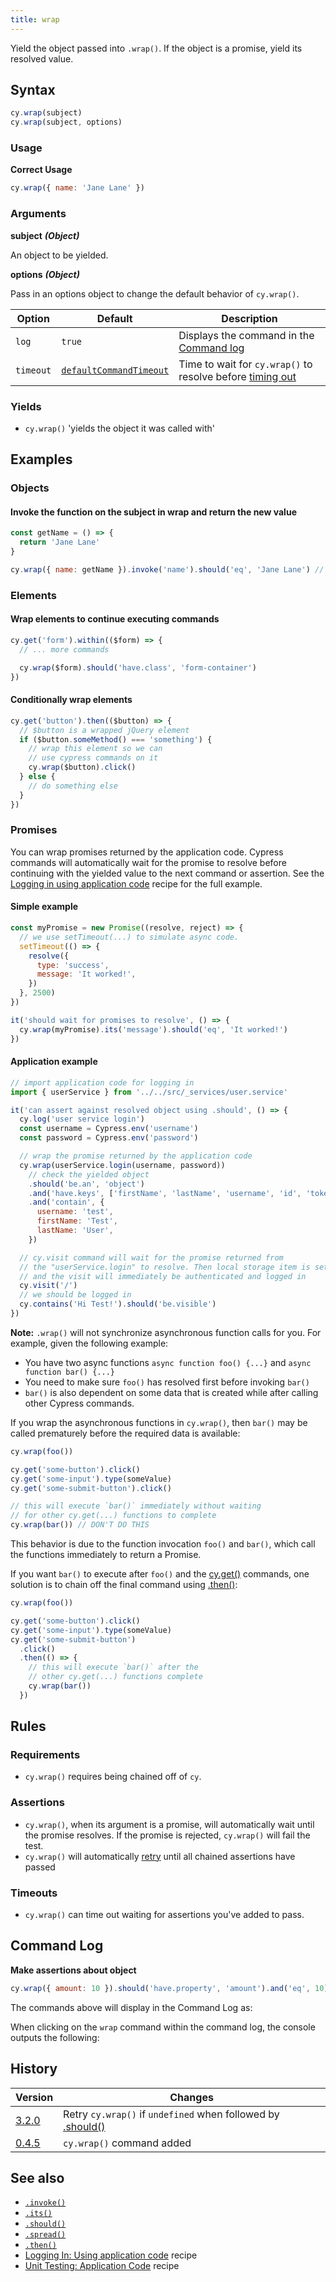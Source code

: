 ```yaml
---
title: wrap
---
```


Yield the object passed into `.wrap()`. If the object is a promise, yield its
resolved value.

## Syntax

```javascript
cy.wrap(subject)
cy.wrap(subject, options)
```

### Usage

**<Icon name="check-circle" color="green" /> Correct Usage**

```javascript
cy.wrap({ name: 'Jane Lane' })
```

### Arguments

**<Icon name="angle-right" /> subject** **_(Object)_**

An object to be yielded.

**<Icon name="angle-right" /> options** **_(Object)_**

Pass in an options object to change the default behavior of `cy.wrap()`.

| Option    | Default                                                              | Description                                                                              |
| --------- | -------------------------------------------------------------------- | ---------------------------------------------------------------------------------------- |
| `log`     | `true`                                                               | Displays the command in the [Command log](/guides/core-concepts/cypress-app#Command-Log) |
| `timeout` | [`defaultCommandTimeout`](/guides/references/configuration#Timeouts) | Time to wait for `cy.wrap()` to resolve before [timing out](#Timeouts)                   |

### Yields [<Icon name="question-circle"/>](/guides/core-concepts/introduction-to-cypress#Subject-Management)

- `cy.wrap()` 'yields the object it was called with'

## Examples

### Objects

#### Invoke the function on the subject in wrap and return the new value

```javascript
const getName = () => {
  return 'Jane Lane'
}

cy.wrap({ name: getName }).invoke('name').should('eq', 'Jane Lane') // true
```

### Elements

#### Wrap elements to continue executing commands

```javascript
cy.get('form').within(($form) => {
  // ... more commands

  cy.wrap($form).should('have.class', 'form-container')
})
```

#### Conditionally wrap elements

```javascript
cy.get('button').then(($button) => {
  // $button is a wrapped jQuery element
  if ($button.someMethod() === 'something') {
    // wrap this element so we can
    // use cypress commands on it
    cy.wrap($button).click()
  } else {
    // do something else
  }
})
```

### Promises

You can wrap promises returned by the application code. Cypress commands will
automatically wait for the promise to resolve before continuing with the yielded
value to the next command or assertion. See the
[Logging in using application code](/examples/recipes#Logging-In) recipe for the
full example.

#### Simple example

```js
const myPromise = new Promise((resolve, reject) => {
  // we use setTimeout(...) to simulate async code.
  setTimeout(() => {
    resolve({
      type: 'success',
      message: 'It worked!',
    })
  }, 2500)
})

it('should wait for promises to resolve', () => {
  cy.wrap(myPromise).its('message').should('eq', 'It worked!')
})
```

<DocsImage
  src="/img/api/wrap/cypress-wrapped-promise-waits-to-resolve.gif"
  alt="Wrap of promises"
 />

#### Application example <E2EOnlyBadge />

```javascript
// import application code for logging in
import { userService } from '../../src/_services/user.service'

it('can assert against resolved object using .should', () => {
  cy.log('user service login')
  const username = Cypress.env('username')
  const password = Cypress.env('password')

  // wrap the promise returned by the application code
  cy.wrap(userService.login(username, password))
    // check the yielded object
    .should('be.an', 'object')
    .and('have.keys', ['firstName', 'lastName', 'username', 'id', 'token'])
    .and('contain', {
      username: 'test',
      firstName: 'Test',
      lastName: 'User',
    })

  // cy.visit command will wait for the promise returned from
  // the "userService.login" to resolve. Then local storage item is set
  // and the visit will immediately be authenticated and logged in
  cy.visit('/')
  // we should be logged in
  cy.contains('Hi Test!').should('be.visible')
})
```

**Note:** `.wrap()` will not synchronize asynchronous function calls for you.
For example, given the following example:

- You have two async functions `async function foo() {...}` and
  `async function bar() {...}`
- You need to make sure `foo()` has resolved first before invoking `bar()`
- `bar()` is also dependent on some data that is created while after calling
  other Cypress commands.

**<Icon name="exclamation-triangle" color="red" />** If you wrap the
asynchronous functions in `cy.wrap()`, then `bar()` may be called prematurely
before the required data is available:

```javascript
cy.wrap(foo())

cy.get('some-button').click()
cy.get('some-input').type(someValue)
cy.get('some-submit-button').click()

// this will execute `bar()` immediately without waiting
// for other cy.get(...) functions to complete
cy.wrap(bar()) // DON'T DO THIS
```

This behavior is due to the function invocation `foo()` and `bar()`, which call
the functions immediately to return a Promise.

**<Icon name="check-circle" color="green" />** If you want `bar()` to execute
after `foo()` and the [cy.get()](/api/commands/get) commands, one solution is to
chain off the final command using [.then()](/api/commands/then):

```javascript
cy.wrap(foo())

cy.get('some-button').click()
cy.get('some-input').type(someValue)
cy.get('some-submit-button')
  .click()
  .then(() => {
    // this will execute `bar()` after the
    // other cy.get(...) functions complete
    cy.wrap(bar())
  })
```

## Rules

### Requirements [<Icon name="question-circle"/>](/guides/core-concepts/introduction-to-cypress#Chains-of-Commands)

- `cy.wrap()` requires being chained off of `cy`.

### Assertions [<Icon name="question-circle"/>](/guides/core-concepts/introduction-to-cypress#Assertions)

- `cy.wrap()`, when its argument is a promise, will automatically wait until the
  promise resolves. If the promise is rejected, `cy.wrap()` will fail the
  test.</li><li>`cy.wrap()` will automatically
  [retry](/guides/core-concepts/retry-ability) until all chained assertions have
  passed

### Timeouts [<Icon name="question-circle"/>](/guides/core-concepts/introduction-to-cypress#Timeouts)

- `cy.wrap()` can time out waiting for assertions you've added to pass.

## Command Log

**Make assertions about object**

```javascript
cy.wrap({ amount: 10 }).should('have.property', 'amount').and('eq', 10)
```

The commands above will display in the Command Log as:

<DocsImage
  src="/img/api/wrap/wrapped-object-in-cypress-tests.png"
  alt="Command Log wrap"
 />

When clicking on the `wrap` command within the command log, the console outputs
the following:

<DocsImage
  src="/img/api/wrap/console-log-only-shows-yield-of-wrap.png"
  alt="Console Log wrap"
 />

## History

| Version                                     | Changes                                                                             |
| ------------------------------------------- | ----------------------------------------------------------------------------------- |
| [3.2.0](/guides/references/changelog#3-2-0) | Retry `cy.wrap()` if `undefined` when followed by [.should()](/api/commands/should) |
| [0.4.5](/guides/references/changelog#0.4.5) | `cy.wrap()` command added                                                           |

## See also

- [`.invoke()`](/api/commands/invoke)
- [`.its()`](/api/commands/its)
- [`.should()`](/api/commands/should)
- [`.spread()`](/api/commands/spread)
- [`.then()`](/api/commands/then)
- [Logging In: Using application code](/examples/recipes#Logging-In) recipe
- [Unit Testing: Application Code](/examples/recipes#Unit-Testing) recipe
